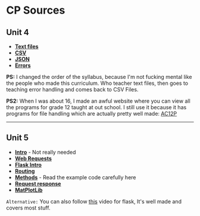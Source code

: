 # CP Sources

## Unit 4
- [**Text files**](https://www.geeksforgeeks.org/reading-writing-text-files-python/)
- [**CSV**](https://www.geeksforgeeks.org/working-csv-files-python/)
- [**JSON**](https://www.w3schools.com/python/python_json.asp)
- [**Errors**](https://www.geeksforgeeks.org/python-exception-handling/)


**PS:** I changed the order of the syllabus, because I'm not fucking mental like the people who made this curriculum. Who teacher text files, then goes to teaching error handling and comes back to CSV Files.

**PS2:** When I was about 16, I made an awful website where you can view all the programs for grade 12 taught at out school. I still use it because it has programs for file handling which are actually pretty well made: [AC12P](https://ac12p.netlify.app)

---

## Unit 5
- [**Intro**](https://www.javatpoint.com/what-is-web-development-in-python) - Not really needed
- [**Web Requests**](https://www.w3schools.com/tags/ref_httpmethods.asp)
- [**Flask Intro**](https://www.javatpoint.com/first-flask-application)
- [**Routing**](https://www.javatpoint.com/flask-app-routing)
- [**Methods**](https://www.geeksforgeeks.org/flask-http-method/) - Read the example code carefully here
- [**Request response**](https://www.javatpoint.com/flask-request-object)
- [**MatPlotLib**](https://youtu.be/OZOOLe2imFo?si=qGtlwZzksTF77xlE)

`Alternative:` You can also follow [this](https://www.youtube.com/watch?v=oA8brF3w5XQ&t=3270s&pp=ygUFZmxhc2s%3D) video for flask, It's well made and covers most stuff.